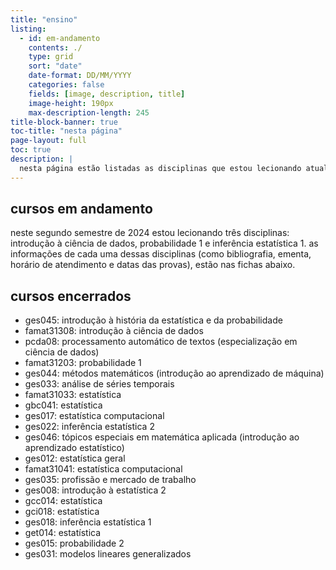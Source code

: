 ```yaml
---
title: "ensino"
listing:
  - id: em-andamento
    contents: ./
    type: grid
    sort: "date"
    date-format: DD/MM/YYYY
    categories: false
    fields: [image, description, title]
    image-height: 190px
    max-description-length: 245
title-block-banner: true
toc-title: "nesta página"
page-layout: full
toc: true
description: |
  nesta página estão listadas as disciplinas que estou lecionando atualmente e os cursos que já lecionei. as informações sobre as disciplinas em andamento estão organizadas em fichas, com links para o conteúdo completo.
---
```



## cursos em andamento

neste segundo semestre de 2024 estou lecionando três disciplinas: introdução à ciência de dados, probabilidade 1 e inferência estatística 1. as informações de cada uma dessas disciplinas (como bibliografia, ementa, horário de atendimento e datas das provas), estão nas fichas abaixo.

:::{#em-andamento}
:::

## cursos encerrados

- ges045: introdução à história da estatística e da probabilidade
- famat31308: introdução à ciência de dados
- pcda08: processamento automático de textos (especialização em ciência de dados)
- famat31203: probabilidade 1
- ges044: métodos matemáticos (introdução ao aprendizado de máquina)
- ges033: análise de séries temporais
- famat31033: estatística
- gbc041: estatística
- ges017: estatística computacional
- ges022: inferência estatística 2
- ges046: tópicos especiais em matemática aplicada (introdução ao aprendizado estatístico)
- ges012: estatística geral
- famat31041: estatística computacional
- ges035: profissão e mercado de trabalho
- ges008: introdução à estatística 2
- gcc014: estatística
- gci018: estatística
- ges018: inferência estatística 1
- get014: estatística
- ges015: probabilidade 2
- ges031: modelos lineares generalizados

